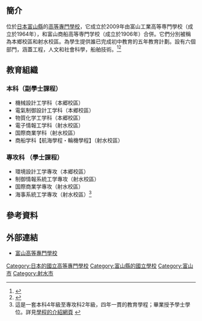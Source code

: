 {{Infobox School
| name           = 富山高等專門學校 
| image          = Toyama-kōsen.JPG
| established    = 2009年
| type           = [[國立|國立]]
| legal_person   = {{tsl|ja|国立高等専門学校機構|國立高等專門學校機構}}
| free_label     = 學科
| free_text      = 機械設計工学科<br />電氣制御設計工学科<br />物質化学工学科<br />電子情報工学科<br />国際商業学科<br />商船学科
| free_label2    = 專攻科
| free_text2     = 環境設計工学專攻<br />制御情報系統工学專攻<br />国際商業学專攻<br />海事系統工学專攻
| address        ={{JPN}}[[富山県|富山県]]<br>[[富山市|富山市]]本郷町13（本郷校區）<br>{{coord|36|39|3.3|N|137|14|38.5|E|region:JP-16_type:edu|display=inline}}<br>[[射水市|射水市]]海老江練合1-2（射水校區）<br>{{coord|36|45|31.9|N|137|9|31.8|E|region:JP-16_type:edu|display=inline}} 
| location       =
| website        = [http://www.nc-toyama.ac.jp/c5/ http://www.nc-toyama.ac.jp/c5/]
}}

{{nihongo|'''富山高等專門學校'''|富山高等専門学校／とやまこうとうせんもんがっこう|3=National Institute of Technology, Toyama College (NIT, Toyama College)}}
==簡介==
位於[[日本|日本]][[富山縣|富山縣]]的[[高等專門學校|高等專門學校]]，它成立於2009年由富山工業高等専門學校（成立於1964年），和富山商船高等専門学校（成立於1906年）合併。它們分別被稱為本鄉校區和射水校區。為學生提供誰已完成初中教育的五年教育計劃。設有六個部門，涵蓋工程，人文和社會科學，船舶技術。<ref>{{cite web|url=http://www.nc-toyama.ac.jp/c5/index.php/mcon/info/%E6%9C%AC%E6%A0%A1%E3%81%AE%E6%A6%82%E8%A6%81/%E6%B2%BF%E9%9D%A9/|title=沿革|publisher=富山高等専門学校|access-date=2016-11-13|archive-url=https://web.archive.org/web/20161113180607/http://www.nc-toyama.ac.jp/c5/index.php/mcon/info/%E6%9C%AC%E6%A0%A1%E3%81%AE%E6%A6%82%E8%A6%81/%E6%B2%BF%E9%9D%A9/|archive-date=2016-11-13|dead-url=yes}}{{ja}}</ref><ref>{{cite web|url=http://www.nc-toyama.ac.jp/c5/index.php/e/academic/|title=Academic departments|date=2011|accessdate=14 October 2014|publisher=Toyama National College of Technology|archive-url=https://web.archive.org/web/20161113180313/http://www.nc-toyama.ac.jp/c5/index.php/e/academic/|archive-date=2016-11-13|dead-url=yes}}{{en}}</ref>
==教育組織==
===本科（副學士課程）===
* 機械設計工学科（本郷校區）
* 電氣制御設計工学科（本郷校區）
* 物質化学工学科（本郷校區）
* 電子情報工学科（射水校區）
* 国際商業学科（射水校區）
* 商船学科【航海學程・輪機學程】（射水校區）
=== 專攻科 （學士課程）===
* 環境設計工学專攻（本郷校區）
* 制御情報系統工学專攻（射水校區）
* 国際商業学專攻（射水校區）
* 海事系統工学專攻（射水校區）<ref>這是一套本科4年級至專攻科2年級，四年一貫的教育學程；畢業授予學士學位。詳見[http://www.nc-toyama.ac.jp/c5/index.php/mcon/subject/ 學程的介紹網頁] {{Wayback|url=http://www.nc-toyama.ac.jp/c5/index.php/mcon/subject/ |date=20161029093325 }}</ref>

==參考資料==
{{reflist}}
==外部連結==
*[https://web.archive.org/web/20161113180859/http://www.nc-toyama.ac.jp/c5/ 富山高等專門學校]

{{高等專門學校}}
{{Authority control}}
[[Category:日本的國立高等專門學校|Category:日本的國立高等專門學校]]
[[Category:富山縣的國立學校|Category:富山縣的國立學校]]
[[Category:富山市|Category:富山市]]
[[Category:射水市|Category:射水市]]